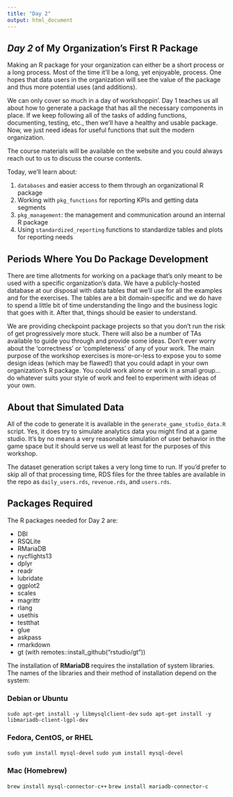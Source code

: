 ```yaml
---
title: "Day 2"
output: html_document
---
```


## *Day 2* of My Organization's First R Package 

Making an R package for your organization can either be a short process or a long process. Most of the time it'll be a long, yet enjoyable, process. One hopes that data users in the organization will see the value of the package and thus more potential uses (and additions).

We can only cover so much in a day of workshoppin'. Day 1 teaches us all about how to generate a package that has all the necessary components in place. If we keep following all of the tasks of adding functions, documenting, testing, etc., then we'll have a healthy and usable package. Now, we just need ideas for useful functions that suit the modern organization.

The course materials will be available on the website and you could always reach out to us to discuss the course contents.

Today, we'll learn about:

 1. `databases` and easier access to them through an organizational R package
 2. Working with `pkg_functions` for reporting KPIs and getting data segments
 3. `pkg_management`: the management and communication around an internal R package
 4. Using `standardized_reporting` functions to standardize tables and plots for reporting needs
 
## Periods Where You Do Package Development

There are time allotments for working on a package that's only meant to be used with a specific organization's data. We have a publicly-hosted database at our disposal with data tables that we'll use for all the examples and for the exercises. The tables are a bit domain-specific and we do have to spend a little bit of time understanding the lingo and the business logic that goes with it. After that, things should be easier to understand.

We are providing checkpoint package projects so that you don't run the risk of get progressively more stuck. There will also be a number of TAs available to guide you through and provide some ideas. Don't ever worry about the 'correctness' or 'completeness' of any of your work. The main purpose of the workshop exercises is more-or-less to expose you to some design ideas (which may be flawed!) that you could adapt in your own organization's R package. You could work alone or work in a small group... do whatever suits your style of work and feel to experiment with ideas of your own.

## About that Simulated Data

All of the code to generate it is available in the `generate_game_studio_data.R` script. Yes, it does try to simulate analytics data you might find at a game studio. It's by no means a very reasonable simulation of user behavior in the game space but it should serve us well at least for the purposes of this workshop.

The dataset generation script takes a very long time to run. If you'd prefer to skip all of that processing time, RDS files for the three tables are available in the repo as `daily_users.rds`, `revenue.rds`, and `users.rds`.

## Packages Required

The R packages needed for Day 2 are:

- DBI
- RSQLite
- RMariaDB
- nycflights13
- dplyr
- readr
- lubridate
- ggplot2
- scales
- magrittr
- rlang
- usethis
- testthat
- glue
- askpass
- rmarkdown
- gt (with remotes::install_github("rstudio/gt"))

The installation of **RMariaDB** requires the installation of system libraries. The names of the libraries and their method of installation depend on the system:

### Debian or Ubuntu

`sudo apt-get install -y libmysqlclient-dev`
`sudo apt-get install -y libmariadb-client-lgpl-dev`

### Fedora, CentOS, or RHEL

`sudo yum install mysql-devel`
`sudo yum install mysql-devel`

### Mac (Homebrew)

`brew install mysql-connector-c++`
`brew install mariadb-connector-c`

